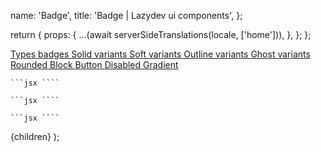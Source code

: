 



  name: 'Badge',
  title: 'Badge | Lazydev ui components',
};

  return {
    props: {
      ...(await serverSideTranslations(locale, ['home'])),
    },
  };
};

<SidebarLink>
  <a href="#types" className="sidebar__link">
    Types badges
  </a>
  <a href="#solid" className="sidebar__link">
    Solid variants
  </a>
  <a href="#Soft" className="sidebar__link">
    Soft variants
  </a>
  <a href="#outline" className="sidebar__link">
    Outline variants
  </a>
  <a href="#ghost" className="sidebar__link">
    Ghost variants
  </a>
  <a href="#rounded" className="sidebar__link">
    Rounded
  </a>
  <a href="#block" className="sidebar__link">
    Block Button
  </a>
  <a href="#disabled" className="sidebar__link">
    Disabled
  </a>
  <a href="#gradient" className="sidebar__link">
    Gradient
  </a>
</SidebarLink>

<PrevAndNext
  leftPath="/docs/components/pagination"
  rightPath="/docs/components/sidebar"
/>

<div id="types" />

<ComponentExample
  name="Types"
  paragraph="The most commonly used button styles.">
  <Types />
</ComponentExample>

<Code>```jsx ````</Code>

<div id="solid" />

<ComponentExample
  name="Solid"
  paragraph="The most commonly used button styles.">
  <Solid />
</ComponentExample>

<Code>```jsx ````</Code>

<div id="soft" />

<ComponentExample name="Soft" paragraph="The most commonly used button styles.">
  <Soft />
</ComponentExample>

<Code>```jsx ````</Code>

  <NestedLayout name={meta.name} title={meta.title}>
    {children}
  </NestedLayout>
);
